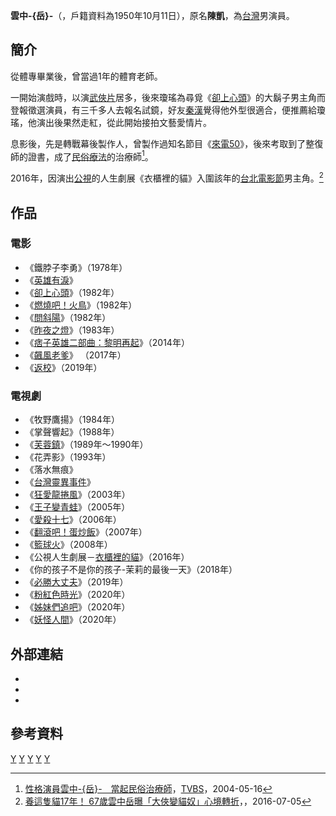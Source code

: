 {{noteTA|T=zh-tw:雲中岳 (演員);zh-cn:云中岳 (演员);zh:雲中岳 (演員)}}
{{藝人
|姓名 = 雲中-{岳}-
|類型 = 男演員
|暱稱 = 
|圖片 = 
|圖片尺寸 = 
|圖片簡介 = 
|本名 = 陳凱
|羅馬拼音 = Yun Chung Yueh
|國籍 = {{ROC}}
|民族 = 
|籍貫 =  
|出生日期 = {{birth_date_and_age|1950|9|3}}
|出生地點 = {{TWN}}
|語言 =  [[現代標準漢語|國語]] <!-- 中華民國國民稱「現代標準漢語」為「國語」，「華語」是海外華人對該語言的稱呼。 -->
|配偶 = 傅弄玉
|兒女 = 一女
|父母 = 生父：程昌華鵬 <br/>母：程包美芳<br/>養父：陳文森
|教育程度 = [[台中體專|台中體專]]
|出道作 = 
|出道日期 = 
|代表作 = 《[[卻上心頭|卻上心頭]]》、《[[燃燒吧！火鳥|燃燒吧！火鳥]]》、《[[問斜陽|問斜陽]]》
|活躍年代 =
|著名角色 = 
|經紀公司 = 
|網站 =
|imdb = 2441863
}}
'''雲中-{岳}-'''（{{bd|1950年|9月3日||}}，戶籍資料為1950年10月11日），原名'''陳凱'''，為[[台灣|台灣]]男演員。

==簡介==
從體專畢業後，曾當過1年的體育老師。

一開始演戲時，以演[[武俠片|武俠片]]居多，後來瓊瑤為尋覓《[[卻上心頭|卻上心頭]]》的大鬍子男主角而登報徵選演員，有三千多人去報名試鏡，好友[[秦漢_(演員)|秦漢]]覺得他外型很適合，便推薦給瓊瑤，他演出後果然走紅，從此開始接拍文藝愛情片。

息影後，先是轉戰幕後製作人，曾製作過知名節目《[[來電50|來電50]]》，後來考取到了整復師的證書，成了[[民俗療法|民俗療法]]的治療師<ref>[https://news.tvbs.com.tw/other/492738 性格演員雲中-{岳}-　當起民俗治療師]，[[TVBS|TVBS]]，2004-05-16</ref>。

2016年，因演出[[公視|公視]]的人生劇展《衣櫃裡的貓》入圍該年的[[台北電影節|台北電影節]]男主角。<ref>[https://star.ettoday.net/news/728497 養這隻貓17年！ 67歲雲中岳曝「大俠變貓奴」心境轉折]，[[]]，2016-07-05</ref>

==作品==
===電影===
* 《鐵脖子李勇》（1978年）
* 《[[英雄有淚|英雄有淚]]》
* 《[[卻上心頭|卻上心頭]]》（1982年）
* 《[[燃燒吧！火鳥|燃燒吧！火鳥]]》（1982年）
* 《[[問斜陽|問斜陽]]》（1982年）
* 《[[昨夜之燈|昨夜之燈]]》（1983年）
* 《[[痞子英雄2：黎明再起|痞子英雄二部曲：黎明再起]]》（2014年）
* 《[[飆風老爹|飆風老爹]]》 （2017年）
* 《[[返校_(電影)|返校]]》（2019年）

===電視劇===
* 《牧野鷹揚》（1984年）
* 《掌聲響起》（1988年）
* 《[[芙蓉鎮_(電視劇)|芙蓉鎮]]》（1989年～1990年）
* 《花弄影》（1993年）
* 《落水無痕》
* 《[[台灣靈異事件|台灣靈異事件]]》
* 《[[狂愛龍捲風|狂愛龍捲風]]》（2003年）
* 《[[王子變青蛙|王子變青蛙]]》（2005年）
* 《[[愛殺十七|愛殺十七]]》（2006年）
* 《[[翻滾吧！蛋炒飯|翻滾吧！蛋炒飯]]》（2007年）
* 《[[籃球火|籃球火]]》（2008年）
* 《公視人生劇展－[[衣櫃裡的貓|衣櫃裡的貓]]》（2016年）
* 《你的孩子不是你的孩子-茉莉的最後一天》（2018年）
* 《[[必勝大丈夫|必勝大丈夫]]》（2019年）
* 《[[粉紅色時光|粉紅色時光]]》（2020年）
* 《[[姊妹們追吧|姊妹們追吧]]》（2020年）
* 《[[妖怪人間_(電視劇)|妖怪人間]]》（2020年）

==外部連結==
* {{imdb name|2441863|雲中岳}}{{en}}
* {{hkmdb name|13578|雲中岳}}
* {{Douban people|1321775|雲中岳}}

== 參考資料 ==
{{Reflist|2}}

[[Category:陳姓|Y]]
[[Category:臺灣電影男演員|Y]]
[[Category:臺灣電視男演員|Y]]
[[Category:文藝片演員|Y]]
[[Category:台灣電視製作人|Y]]